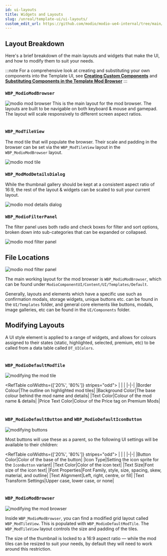 ```yaml
---
id: ui-layouts
title: Widgets and Layouts
slug: /unreal/template-ui/ui-layouts/
custom_edit_url: https://github.com/modio/modio-ue4-internal/tree/main/Plugins/ModioComponentUI/Doc/template-ui/ui_layouts.mdx
---
```



## Layout Breakdown
Here's a brief breakdown of the main layouts and widgets that make the UI, and how to modify them to suit your needs.

:::note
For a comprehensive look at creating and substituting your own components into the Template UI, see [**Creating Custom Components**](/unreal/component-ui/custom-components/) and [**Substituting Components in the Template Mod Browser**](/unreal/component-ui/substitute-components/)
:::

### `WBP_ModioModBrowser`
![modio mod browser](img/modiomodbrowser.png)
This is the main layout for the mod browser.
The layouts are built to be navigable on both keyboard & mouse and gamepad.  The layout will scale responsively to different screen aspect ratios.
 \
&nbsp;

### `WBP_ModTileView`
The mod tile that will populate the browser. Their scale and padding in the browser can be set via the `WBP_ModTileView` layout in the `WBP_ModioModBrowser` layout.

![modio mod tile](img/modtileview.png)

### `WBP_ModModDetailsDialog`

While the thumbnail gallery should be kept at a consistent aspect ratio of 16:9, the rest of the layout & widgets can be scaled to suit your current layout.

![modio mod details dialog](img/modiomoddetailsdialog.png)

### `WBP_ModioFilterPanel`

The filter panel uses both radio and check boxes for filter and sort options, broken down into sub-categories that can be expanded or collapsed.

![modio mod filter panel](img/modiofilterpanel.png)

## File Locations

![modio mod filter panel](img/file_locations.png)

The main working layout for the mod browser is `WBP_ModioModBrowser`, which can be found under 
`ModioComponentUI/Content/UI/Templates/Default`.

Generally, layouts and elements which have a specific use such as confirmation modals, storage widgets, unique buttons etc. can be found in the `UI/Templates` folder, and general core elements like buttons, modals, image galleries, etc can be found in the `UI/Components` folder.

## Modifying Layouts
A UI style element is applied to a range of widgets, and allows for colours assigned to their states (static, highlighted, selected, premium, etc) to be called from a data table called `DT_UIColors`.
\
&nbsp;

### `WBP_ModioDefaultModTile`

![modifying the mod tile](img/modiodefaultmodtile_edit.png)


<RefTable colWidths={['20%', '80%']} stripes="odd">
| | |
|-|-|
|Border Colour|The outline on highlighted mod tiles|
|Background Color|The base colour behind the mod name and details|
|Text Color|Colour of the  mod name & details|
|Price Text Color|Colour of the Price tag on Premium Mods|
</RefTable>
\
&nbsp;

### `WBP_ModioDefaultButton` and `WBP_ModioDefaultIconButton`

![modifying buttons](img/modiodefaultbutton_edit.png)


Most buttons will use these as a parent, so the following UI settings will be available to their children:

<RefTable colWidths={['20%', '80%']} stripes="odd">
| | |
|-|-|
|Button Color|Color of the base of the button|
|Icon Type|Setting the icon sprite for the `IconButton` variant|
|Text Color|Color of the icon text|
|Text Size|Font size of the icon text|
|Font Properties|Font Family, style, size, spacing, skew, material, and outline|
|Text Alignment|Left, right, centre, or fill|
|Text Transform Settings|Upper case, lower case, or none|
</RefTable>
\
&nbsp;

### `WBP_ModioModBrowser`

![modifying the mod browser](img/modiomodbrowser_edit.png)

Inside `WBP_ModioModBrowser`, you can find a modified grid layout called `WBP_ModTileView`. This is populated with `WBP_ModioDefaultModTile`. The `WBP_ModTileView` layout controls the size and padding of the tiles.

The size of the thumbnail is locked to a 16:9 aspect ratio — while the mod tiles can be resized to suit your needs, by default they will need to work around this restriction.
